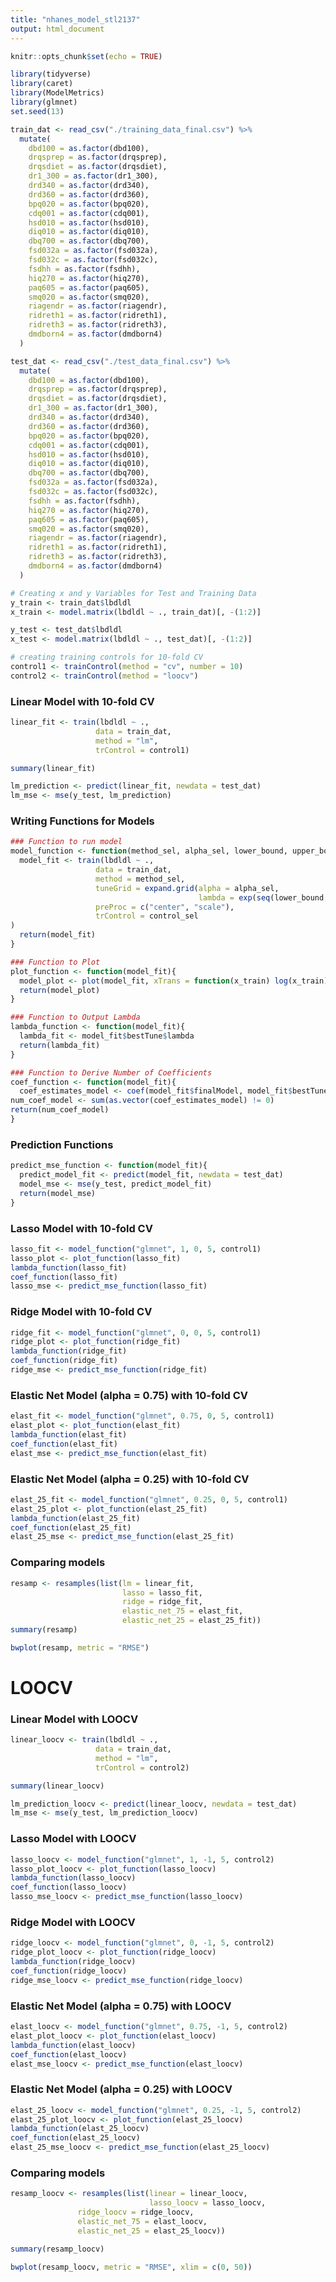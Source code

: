 ```yaml
---
title: "nhanes_model_stl2137"
output: html_document
---
```


```r
knitr::opts_chunk$set(echo = TRUE)

library(tidyverse)
library(caret)
library(ModelMetrics)
library(glmnet)
set.seed(13)
```

```r
train_dat <- read_csv("./training_data_final.csv") %>% 
  mutate(
    dbd100 = as.factor(dbd100),
    drqsprep = as.factor(drqsprep),
    drqsdiet = as.factor(drqsdiet),
    dr1_300 = as.factor(dr1_300),
    drd340 = as.factor(drd340),
    drd360 = as.factor(drd360),
    bpq020 = as.factor(bpq020),
    cdq001 = as.factor(cdq001),
    hsd010 = as.factor(hsd010),
    diq010 = as.factor(diq010),
    dbq700 = as.factor(dbq700),
    fsd032a = as.factor(fsd032a),
    fsd032c = as.factor(fsd032c),
    fsdhh = as.factor(fsdhh),
    hiq270 = as.factor(hiq270),
    paq605 = as.factor(paq605),
    smq020 = as.factor(smq020),
    riagendr = as.factor(riagendr),
    ridreth1 = as.factor(ridreth1),
    ridreth3 = as.factor(ridreth3),
    dmdborn4 = as.factor(dmdborn4)
  )

test_dat <- read_csv("./test_data_final.csv") %>% 
  mutate(
    dbd100 = as.factor(dbd100),
    drqsprep = as.factor(drqsprep),
    drqsdiet = as.factor(drqsdiet),
    dr1_300 = as.factor(dr1_300),
    drd340 = as.factor(drd340),
    drd360 = as.factor(drd360),
    bpq020 = as.factor(bpq020),
    cdq001 = as.factor(cdq001),
    hsd010 = as.factor(hsd010),
    diq010 = as.factor(diq010),
    dbq700 = as.factor(dbq700),
    fsd032a = as.factor(fsd032a),
    fsd032c = as.factor(fsd032c),
    fsdhh = as.factor(fsdhh),
    hiq270 = as.factor(hiq270),
    paq605 = as.factor(paq605),
    smq020 = as.factor(smq020),
    riagendr = as.factor(riagendr),
    ridreth1 = as.factor(ridreth1),
    ridreth3 = as.factor(ridreth3),
    dmdborn4 = as.factor(dmdborn4)
  )

# Creating x and y Variables for Test and Training Data
y_train <- train_dat$lbdldl
x_train <- model.matrix(lbdldl ~ ., train_dat)[, -(1:2)]

y_test <- test_dat$lbdldl
x_test <- model.matrix(lbdldl ~ ., test_dat)[, -(1:2)]

# creating training controls for 10-fold CV
control1 <- trainControl(method = "cv", number = 10)
control2 <- trainControl(method = "loocv")
```

### Linear Model with 10-fold CV

```r
linear_fit <- train(lbdldl ~ .,
                   data = train_dat,
                   method = "lm",
                   trControl = control1)

summary(linear_fit)

lm_prediction <- predict(linear_fit, newdata = test_dat)
lm_mse <- mse(y_test, lm_prediction)
```

### Writing Functions for Models 

```r
### Function to run model
model_function <- function(method_sel, alpha_sel, lower_bound, upper_bound, control_sel){
  model_fit <- train(lbdldl ~ .,
                   data = train_dat,
                   method = method_sel,
                   tuneGrid = expand.grid(alpha = alpha_sel, 
                                          lambda = exp(seq(lower_bound, upper_bound, length = 100))),
                   preProc = c("center", "scale"),
                   trControl = control_sel
)
  return(model_fit)
}

### Function to Plot
plot_function <- function(model_fit){
  model_plot <- plot(model_fit, xTrans = function(x_train) log(x_train))
  return(model_plot)
}

### Function to Output Lambda 
lambda_function <- function(model_fit){
  lambda_fit <- model_fit$bestTune$lambda
  return(lambda_fit)
}

### Function to Derive Number of Coefficients
coef_function <- function(model_fit){
  coef_estimates_model <- coef(model_fit$finalModel, model_fit$bestTune$lambda)
num_coef_model <- sum(as.vector(coef_estimates_model) != 0)
return(num_coef_model)
}
```

### Prediction Functions

```r
predict_mse_function <- function(model_fit){
  predict_model_fit <- predict(model_fit, newdata = test_dat)
  model_mse <- mse(y_test, predict_model_fit)
  return(model_mse)
}
```


### Lasso Model with 10-fold CV
```r
lasso_fit <- model_function("glmnet", 1, 0, 5, control1)
lasso_plot <- plot_function(lasso_fit)
lambda_function(lasso_fit)
coef_function(lasso_fit)
lasso_mse <- predict_mse_function(lasso_fit)
```

### Ridge Model with 10-fold CV 
```r
ridge_fit <- model_function("glmnet", 0, 0, 5, control1)
ridge_plot <- plot_function(ridge_fit)
lambda_function(ridge_fit)
coef_function(ridge_fit)
ridge_mse <- predict_mse_function(ridge_fit)
```

### Elastic Net Model (alpha = 0.75) with 10-fold CV 
```r
elast_fit <- model_function("glmnet", 0.75, 0, 5, control1)
elast_plot <- plot_function(elast_fit)
lambda_function(elast_fit)
coef_function(elast_fit)
elast_mse <- predict_mse_function(elast_fit)
```

### Elastic Net Model (alpha = 0.25) with 10-fold CV
```r
elast_25_fit <- model_function("glmnet", 0.25, 0, 5, control1)
elast_25_plot <- plot_function(elast_25_fit)
lambda_function(elast_25_fit)
coef_function(elast_25_fit)
elast_25_mse <- predict_mse_function(elast_25_fit)
```

### Comparing models

```r
resamp <- resamples(list(lm = linear_fit,
                         lasso = lasso_fit, 
                         ridge = ridge_fit, 
                         elastic_net_75 = elast_fit, 
                         elastic_net_25 = elast_25_fit))
summary(resamp)

bwplot(resamp, metric = "RMSE")
```

# LOOCV

### Linear Model with LOOCV 
```r
linear_loocv <- train(lbdldl ~ .,
                   data = train_dat,
                   method = "lm",
                   trControl = control2)

summary(linear_loocv)

lm_prediction_loocv <- predict(linear_loocv, newdata = test_dat)
lm_mse <- mse(y_test, lm_prediction_loocv)
```


### Lasso Model with LOOCV
```r
lasso_loocv <- model_function("glmnet", 1, -1, 5, control2)
lasso_plot_loocv <- plot_function(lasso_loocv)
lambda_function(lasso_loocv)
coef_function(lasso_loocv)
lasso_mse_loocv <- predict_mse_function(lasso_loocv)
```

### Ridge Model with LOOCV 
```r
ridge_loocv <- model_function("glmnet", 0, -1, 5, control2)
ridge_plot_loocv <- plot_function(ridge_loocv)
lambda_function(ridge_loocv)
coef_function(ridge_loocv)
ridge_mse_loocv <- predict_mse_function(ridge_loocv)
```

### Elastic Net Model (alpha = 0.75) with LOOCV 
```r
elast_loocv <- model_function("glmnet", 0.75, -1, 5, control2)
elast_plot_loocv <- plot_function(elast_loocv)
lambda_function(elast_loocv)
coef_function(elast_loocv)
elast_mse_loocv <- predict_mse_function(elast_loocv)
```

### Elastic Net Model (alpha = 0.25) with LOOCV
```r
elast_25_loocv <- model_function("glmnet", 0.25, -1, 5, control2)
elast_25_plot_loocv <- plot_function(elast_25_loocv)
lambda_function(elast_25_loocv)
coef_function(elast_25_loocv)
elast_25_mse_loocv <- predict_mse_function(elast_25_loocv)
```

### Comparing models

```r
resamp_loocv <- resamples(list(linear = linear_loocv,
                               lasso_loocv = lasso_loocv,
               ridge_loocv = ridge_loocv,
               elastic_net_75 = elast_loocv,
               elastic_net_25 = elast_25_loocv))

summary(resamp_loocv)

bwplot(resamp_loocv, metric = "RMSE", xlim = c(0, 50)) 
```